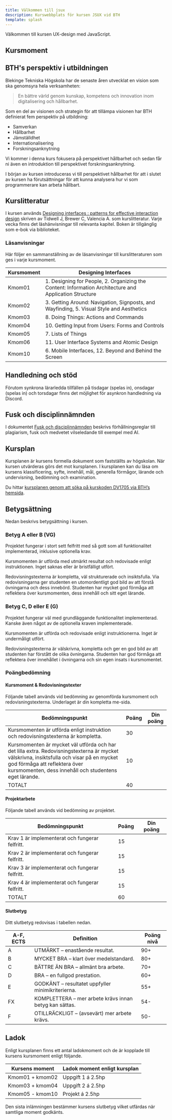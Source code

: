 ```yaml
---
title: Välkommen till jsux
description: Kurswebbplats för kursen JSUX vid BTH
template: splash
---
```




Välkommen till kursen UX-design med JavaScript.

## Kursmoment

<CardGrid>

<LinkCard
  title="kmom01 - kom igång"
  href="/kmom/kmom01"
  description="Vi startar igång kursen genom att skapa en passande förstasida för vår webbshop."
/>

<LinkCard
  title="kmom02 - färg och typografi"
  href="/kmom/kmom02"
  description="Vi tar en titt på hur vi kan skapa ett tema kopplat till den känsla vi vill skapa."
/>

<LinkCard
  title="kmom03 - interaktivitet"
  href="/kmom/kmom03"
  description="Vi använder JavaScript för att skapa en varukorg och piffa till lite."
/>

<LinkCard
  title="kmom04 - formulär"
  href="/kmom/kmom04"
  description="Vi bygger ut webbshoppen med orderhantering."
/>

<LinkCard
  title="kmom05 - webbkomponenter"
  href="/kmom/kmom05"
  description="Vi tittar på olika sätt att strukturera upp vår CSS och JavaScript för återvinning."
/>

<LinkCard
  title="kmom06 - AI"
  href="/kmom/kmom06"
  description="Hur kan vi använda AI för att förbättra användarupplevelsen?"
/>

</CardGrid>

<LinkCard
  title="kmom10 - projekt"
  href="/kmom/kmom06"
  description="Vi knyter ihop säcken och implementerar nya features i vår webbshop."
/>


## BTH's perspektiv i utbildningen

Blekinge Tekniska Högskola har de senaste åren utvecklat en vision som ska genomsyra hela verksamheten:

> En bättre värld genom kunskap, kompetens och innovation inom digitalisering och hållbarhet.

Som en del av visionen och strategin för att tillämpa visionen har BTH definierat fem perspektiv på utbildning:

* Samverkan​
* Hållbarhet
* Jämställdhet
* Internationalisering
* Forskningsanknytning

Vi kommer i denna kurs fokusera på perspektivet hållbarhet och sedan får ni även en introduktion till perspektivet forskningsanknytning.

I början av kursen introduceras vi till perspektivet hållbarhet för att i slutet av kursen ha förutsättningar för att kunna analysera hur vi som programmerare kan arbeta hållbart.



## Kurslitteratur

I kursen används [Designing interfaces : patterns for effective interaction design](https://go.exlibris.link/zrLb9rwc) skriven av Tidwell J, Brewer C, Valencia A. som kurslitteratur. Varje vecka finns det läshänvisningar till relevanta kapitel. Boken är tillgänglig som e-bok via biblioteket.



### Läsanvisningar

Här följer en sammanställning av de läsanvisningar till kurslitteraturen som ges i varje kursmoment.

| Kursmoment | Designing Interfaces   |
|------------|------------------------|
| Kmom01     | 1. Designing for People, 2. Organizing the Content: Information Architecture and Application Structure |
| Kmom02     | 3. Getting Around: Navigation, Signposts, and Wayfinding, 5. Visual Style and Aesthetics |
| Kmom03     | 8. Doing Things: Actions and Commands |
| Kmom04     | 10. Getting Input from Users: Forms and Controls |
| Kmom05     | 7. Lists of Things |
| Kmom06     | 11. User Interface Systems and Atomic Design |
| Kmom10     | 6. Mobile Interfaces, 12. Beyond and Behind the Screen |



## Handledning och stöd

Förutom synkrona lärarledda tillfällen på tisdagar (spelas in), onsdagar (spelas in) och torsdagar finns det möjlighet för asynkron handledning via Discord.


## Fusk och disciplinnämnden

I dokumentet [Fusk och disciplinnämnden](kunskap/fusk_och_disciplin) beskrivs förhållningsreglar till plagiarism, fusk och medvetet vilseledande till exempel med AI.



## Kursplan

Kursplanen är kursens formella dokument som fastställts av högskolan. När kursen utvärderas görs det mot kursplanen. I kursplanen kan du läsa om kursens klassificering, syfte, innehåll, mål, generella förmågor, lärande och undervisning, bedömning och examination.

Du hittar [kursplanen genom att söka på kurskoden DV1705 via BTH’s hemsida](https://plan.bth.se/courses/DV1705).



## Betygsättning

Nedan beskrivs betygsättning i kursen.


### Betyg A eller B (VG)

Projektet fungerar i stort sett felfritt med så gott som all funktionalitet implementerad, inklusive optionella krav.

Kursmomenten är utförda med utmärkt resultat och redovisade enligt instruktionen. Inget saknas eller är bristfälligt utfört.

Redovisningstexterna är kompletta, väl strukturerade och insiktsfulla. Via redovisningarna ger studenten en utomordentligt god bild av att förstå övningarna och dess innebörd. Studenten har mycket god förmåga att reflektera över kursmomenten, dess innehåll och sitt eget lärande.



### Betyg C, D eller E (G)

Projektet fungerar väl med grundläggande funktionalitet implementerad. Kanske även något av de optionella kraven implementerade.

Kursmomenten är utförda och redovisade enligt instruktionerna. Inget är undermåligt utfört.

Redovisningstexterna är välskrivna, kompletta och ger en god bild av att studenten har förstått de olika övningarna. Studenten har god förmåga att reflektera över innehållet i övningarna och sin egen insats i kursmomentet.



### Poängbedömning

#### Kursmoment & Redovisningstexter

Följande tabell används vid bedömning av genomförda kursmoment och redovisningstexterna. Underlaget är din kompletta me-sida.

| Bedömningspunkt | Poäng | Din poäng |
|-----------------|-------|-----------|
| Kursmomenten är utförda enligt instruktion och redovisningstexterna är kompletta. | 30 | |	
| Kursmomenten är mycket väl utförda och har det lilla extra. Redovisningstexterna är mycket välskrivna, insiktsfulla och visar på en mycket god förmåga att reflektera över kursmomenten, dess innehåll och studentens eget lärande. | 10 | |	
| TOTALT | 40 | |	



#### Projektarbete

Följande tabell används vid bedömning av projektet.

| Bedömningspunkt | Poäng | Din poäng |
|-----------------|-------|-----------|
| Krav 1 är implementerat och fungerar felfritt. | 15 | |
| Krav 2 är implementerat och fungerar felfritt. | 15 | |
| Krav 3 är implementerat och fungerar felfritt. | 15 | |
| Krav 4 är implementerat och fungerar felfritt. | 15 | |
| TOTALT | 60 | |



#### Slutbetyg

Ditt slutbetyg redovisas i tabellen nedan.

| A-F, ECTS | Definition | Poäng nivå |
|------|------------|------------|
| A | UTMÄRKT – enastående resultat. | 90+ |
| B | MYCKET BRA – klart över medelstandard. | 80+ | 
| C | BÄTTRE ÄN BRA – allmänt bra arbete. | 70+ | 
| D | BRA – en fullgod prestation. | 60+ | 
| E | GODKÄNT – resultatet uppfyller minimikriterierna. | 55+ | 
| FX | KOMPLETTERA – mer arbete krävs innan betyg kan sättas. | 54- | 
| F | OTILLRÄCKLIGT – (avsevärt) mer arbete krävs. | 50- | 


## Ladok

Enligt kursplanen finns ett antal ladokmoment och de är kopplade till kursens kursmoment enligt följande.

| Kursens moment  | Ladok moment enligt kursplan  |
|-----------------|-------------------------------|
| Kmom01 + kmom02 | Uppgift 1 á 2.5hp             |
| Kmom03 + kmom04 | Uppgift 2 á 2.5hp             |
| Kmom05 - kmom10 | Projekt á 2.5hp               |

Den sista inlämningen bestämmer kursens slutbetyg vilket utfärdas när samtliga moment godkänts.

